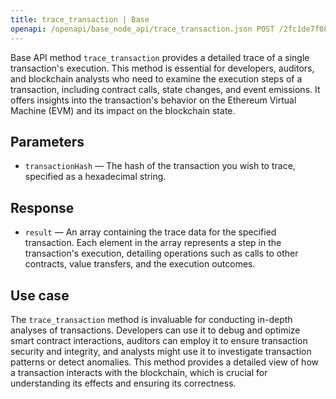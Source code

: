 ---
title: trace_transaction | Base
openapi: /openapi/base_node_api/trace_transaction.json POST /2fc1de7f08c0465f6a28e3c355e0cb14
---

Base API method `trace_transaction` provides a detailed trace of a single transaction's execution. This method is essential for developers, auditors, and blockchain analysts who need to examine the execution steps of a transaction, including contract calls, state changes, and event emissions. It offers insights into the transaction's behavior on the Ethereum Virtual Machine (EVM) and its impact on the blockchain state.

## Parameters

* `transactionHash` — The hash of the transaction you wish to trace, specified as a hexadecimal string.

## Response

* `result` — An array containing the trace data for the specified transaction. Each element in the array represents a step in the transaction's execution, detailing operations such as calls to other contracts, value transfers, and the execution outcomes.

## Use case

The `trace_transaction` method is invaluable for conducting in-depth analyses of transactions. Developers can use it to debug and optimize smart contract interactions, auditors can employ it to ensure transaction security and integrity, and analysts might use it to investigate transaction patterns or detect anomalies. This method provides a detailed view of how a transaction interacts with the blockchain, which is crucial for understanding its effects and ensuring its correctness.
